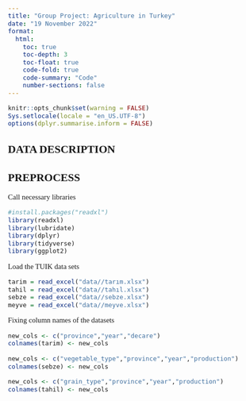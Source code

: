 ```yaml
---
title: "Group Project: Agriculture in Turkey"
date: "19 November 2022"
format:
  html:
    toc: true
    toc-depth: 3
    toc-float: true
    code-fold: true
    code-summary: "Code"
    number-sections: false
---
```

<style>
    body { 
    font-family: Calibri;
    text-align: justify;
    font-size: 11pt;
    div.hidecode + pre {display: none}
    }
</style>

<div class="hidecode">
```r
knitr::opts_chunk$set(warning = FALSE)
Sys.setlocale(locale = "en_US.UTF-8")
options(dplyr.summarise.inform = FALSE)
```
</div>

## DATA DESCRIPTION

## PREPROCESS

Call necessary libraries
```r
#install.packages("readxl")
library(readxl)
library(lubridate)
library(dplyr)
library(tidyverse)
library(ggplot2)
```
Load the TUIK data sets

```r
tarim = read_excel("data//tarım.xlsx")
tahil = read_excel("data//tahıl.xlsx")
sebze = read_excel("data//sebze.xlsx")
meyve = read_excel("data//meyve.xlsx")
```

Fixing column names of the datasets
```r

new_cols <- c("province","year","decare")
colnames(tarim) <- new_cols

new_cols <- c("vegetable_type","province","year","production")
colnames(sebze) <- new_cols

new_cols <- c("grain_type","province","year","production")
colnames(tahil) <- new_cols

```













